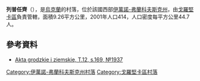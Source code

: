 {{coord|48|48|8|N|25|28|3|E|scale:30000|display=title}}

'''列普任齊'''（{{lang-uk|Репужинці}}），是[[烏克蘭|烏克蘭]]的村落，位於該國西部[[伊萬諾-弗蘭科夫斯克州|伊萬諾-弗蘭科夫斯克州]]，由[[戈羅堅卡區|戈羅堅卡區]]負責管轄，面積9.26平方公里，2001年人口414，人口密度每平方公里44.7人。

==參考資料==
*[http://polona.pl/item/665606/94/ Akta grodzkie i ziemskie, T.12, s.169, №1937] {{Wayback|url=http://polona.pl/item/665606/94/ |date=20160105051642 }}

{{DEFAULTSORT:Репужинці}}
[[Category:伊萬諾-弗蘭科夫斯克州村落|Category:伊萬諾-弗蘭科夫斯克州村落]]
[[Category:戈羅堅卡區村落|Category:戈羅堅卡區村落]]


{{IvanoFrankivsk-geo-stub}}